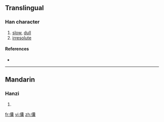 ==Translingual==

===Han character===
{{Han char|rn=9|rad=人|as=22|sn=24|four=|canj=人十月女 (OJBV)|ids=⿰[[亻]][[囊]]}}

# [[slow]], [[dull]]
# [[irresolute]]

====References====
* {{Han ref|kx=0122.110|dkj=01332|dj=0257.180|hdz=10240.100|uh=513E|ud=20798}}

----

==Mandarin==

===Hanzi===
{{cmn-hanzi|pin=[[nàng]] ([[nang4]])|wg=nang<sup>4</sup>}}

# {{defn|Mandarin|sort=人22}}

[[fr:儾]]
[[vi:儾]]
[[zh:儾]]